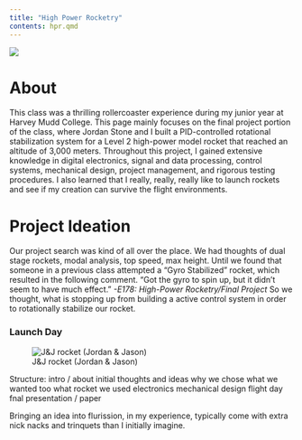 ```yaml
---
title: "High Power Rocketry"
contents: hpr.qmd
---
```

![](images/desert.jpeg)

# About

This class was a thrilling rollercoaster experience during my junior year at Harvey Mudd College. This page mainly focuses on the final project portion of the class, where Jordan Stone and I built a PID-controlled rotational stabilization system for a Level 2 high-power model rocket that reached an altitude of 3,000 meters. Throughout this project, I gained extensive knowledge in digital electronics, signal and data processing, control systems, mechanical design, project management, and rigorous testing procedures. I also learned that I really, really, really like to launch rockets and see if my creation can survive the flight environments.

# Project Ideation
Our project search was kind of all over the place. We had thoughts of dual stage rockets, modal analysis, top speed, max height. Until we found that someone in a previous class attempted a "Gyro Stabilized" rocket, which resulted in the following comment. "Got the gyro to spin up, but it didn't seem to have much effect." *-E178: High-Power Rocketry/Final Project* So we thought, what is stopping up from building a active control system in order to rotationally stabilize our rocket.



### Launch Day
![J&J rocket (Jordan & Jason)](images/rocket_long.jpeg)

Structure:
intro / about
initial thoughts and ideas
why we chose what we wanted too
what rocket we used
electronics
mechanical design
flight day
fnal presentation / paper

Bringing an idea into flurission, in my experience, typically come with extra nick nacks and trinquets than I initially imagine. 